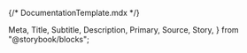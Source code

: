 {/* DocumentationTemplate.mdx */}

  Meta,
  Title,
  Subtitle,
  Description,
  Primary,
  Source,
  Story,
} from "@storybook/blocks";

<Meta isTemplate />

<Title />

---

### 基础用法

<Source
  code={`const animator = new Animator({
  beginValue: -15,
  finishValue: 185,
  setter(target, value) {
    target.style.left = value + "px";
  },
}); 
animator.start(target, {
  duration: 1000, // ms
  easing: "ease",
  delay: 0,
});`}
/>

<Story of={AnimationStories.Basic} />

### 使用对象

<Source
  code={`
const animator = new Animator({
  beginValue: { x: -15, y: -15 },
  finishValue: { x: 185, y: 185 },
  setter(target, value) {
    target.style.left = value.x + "px";
    target.style.top = value.y + "px";
  },
});
animator.start(target, {
  duration: 1000, // ms
  easing: "ease",
  delay: 0,
});
`}
/>

<Story of={AnimationStories.useObject} />

### 使用多段子动画

<Source
  code={`
const animator = new Animator({
  beginValue: { x: -15, y: -15 },
  finishValue: { x: 185, y: 185 },
  setter(target, value) {
    target.style.left = value.x + "px";
    target.style.top = value.y + "px";
  },
});
animator
  .pipe({
    beginValue: -15,
    finishValue: 185,
    setter(target, value) {
      target.style.top = value + "px";
    },
  })
  .pipe({
    beginValue: 185,
    finishValue: -15,
    setter(target, value) {
      target.style.left = value + "px";
    },
  })
  .pipe({
    beginValue: 185,
    finishValue: -15,
    setter(target, value) {
      target.style.top = value + "px";
    },
  });
animator.start(target, {
  duration: 3000, // ms
  easing: "ease",
  delay: 0,
});

`}
/>

<Story of={AnimationStories.multipleAnimation} />

### 重复播放

<Source
  code={`
const animator = new Animator({
  beginValue: { x: -15, y: -15 },
  finishValue: { x: 185, y: 185 },
  setter(target, value) {
    target.style.left = value.x + "px";
    target.style.top = value.y + "px";
  },
});
animator
  .start(target, {
    duration: 1000, // ms
    easing: "ease",
    delay: 0,
  })
  .repeat(3);
`}
/>

<Story of={AnimationStories.repeatAnimation} />

### 回滚播放

<Source
  code={`
const animator = new Animator({
  beginValue: { x: -15, y: -15 },
  finishValue: { x: 185, y: 185 },
  setter(target, value) {
    target.style.left = value.x + "px";
    target.style.top = value.y + "px";
  },
});
animator
  .start(target, {
    duration: 1000, // ms
    easing: "ease",
    delay: 0,
  })
  .repeat(3, true);
`}
/>

<Story of={AnimationStories.rollbackAnimation} />
